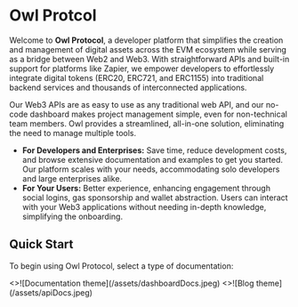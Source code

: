 # Owl Protcol

Welcome to **Owl Protocol**, a developer platform that simplifies the creation and management of digital assets across the EVM ecosystem while serving as a bridge between Web2 and Web3. With straightforward APIs and built-in support for platforms like Zapier, we empower developers to effortlessly integrate digital tokens (ERC20, ERC721, and ERC1155) into traditional backend services and thousands of interconnected applications.

Our Web3 APIs are as easy to use as any traditional web API, and our no-code dashboard makes project management simple, even for non-technical team members. Owl provides a streamlined, all-in-one solution, eliminating the need to manage multiple tools.

-   **For Developers and Enterprises:** Save time, reduce development costs, and browse extensive documentation and examples to get you started. Our platform scales with your needs, accommodating solo developers and large enterprises alike.
-   **For Your Users:** Better experience, enhancing engagement through social logins, gas sponsorship and wallet abstraction. Users can interact with your Web3 applications without needing in-depth knowledge, simplifying the onboarding.

## Quick Start


To begin using Owl Protocol, select a type of documentation:

<Cards num={2}>
    <Cards.Card
        image
        arrow
        title="Dashboard Documentation"
        href="/dashboard-docs/get-started"
    >
        <>![Documentation theme](/assets/dashboardDocs.jpeg)</>
    </Cards.Card>
    <Cards.Card image arrow title="API Documentation" href="/api-docs">
        <>![Blog theme](/assets/apiDocs.jpeg)</>
    </Cards.Card>
</Cards>

